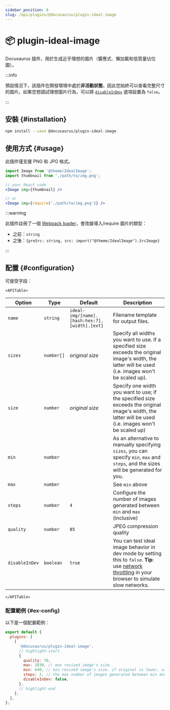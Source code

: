 ```yaml
---
sidebar_position: 8
slug: /api/plugins/@docusaurus/plugin-ideal-image
---
```


# 📦 plugin-ideal-image


Docusaurus 插件，用於生成近乎理想的圖片（響應式、懶加載和低質量佔位圖）。

:::info

預設情況下，該插件在開發環境中處於**非活動狀態**，因此您始終可以查看完整尺寸的圖片。如果您想調試理想圖片行為，可以將 [`disableInDev`](#disableInDev) 選項設置為 `false`。

:::

## 安裝 {#installation}

```bash npm2yarn
npm install --save @docusaurus/plugin-ideal-image
```

## 使用方式 {#usage}

此插件僅支援 PNG 和 JPG 格式。

```jsx
import Image from '@theme/IdealImage';
import thumbnail from './path/to/img.png';

// your React code
<Image img={thumbnail} />

// or
<Image img={require('./path/to/img.png')} />
```

:::warning

此插件註冊了一個 [Webpack loader](https://webpack.js.org/loaders/)，會改變導入/require 圖片的類型：

- 之前：`string`
- 之後：`{preSrc: string, src: import("@theme/IdealImage").SrcImage}`

:::

## 配置 {#configuration}

可接受字段：

```mdx-code-block
<APITable>
```

| Option | Type | Default | Description |
| --- | --- | --- | --- |
| `name` | `string` | `ideal-img/[name].[hash:hex:7].[width].[ext]` | Filename template for output files. |
| `sizes` | `number[]` | _original size_ | Specify all widths you want to use. If a specified size exceeds the original image's width, the latter will be used (i.e. images won't be scaled up). |
| `size` | `number` | _original size_ | Specify one width you want to use; if the specified size exceeds the original image's width, the latter will be used (i.e. images won't be scaled up) |
| `min` | `number` |  | As an alternative to manually specifying `sizes`, you can specify `min`, `max` and `steps`, and the sizes will be generated for you. |
| `max` | `number` |  | See `min` above |
| `steps` | `number` | `4` | Configure the number of images generated between `min` and `max` (inclusive) |
| `quality` | `number` | `85` | JPEG compression quality |
| `disableInDev` | `boolean` | `true` | You can test ideal image behavior in dev mode by setting this to `false`. **Tip**: use [network throttling](https://www.browserstack.com/guide/how-to-perform-network-throttling-in-chrome) in your browser to simulate slow networks. |

```mdx-code-block
</APITable>
```

### 配置範例 {#ex-config}

以下是一個配置範例：

```js title="docusaurus.config.js"
export default {
  plugins: [
    [
      '@docusaurus/plugin-ideal-image',
      // highlight-start
      {
        quality: 70,
        max: 1030, // max resized image's size.
        min: 640, // min resized image's size. if original is lower, use that size.
        steps: 2, // the max number of images generated between min and max (inclusive)
        disableInDev: false,
      },
      // highlight-end
    ],
  ],
};
```